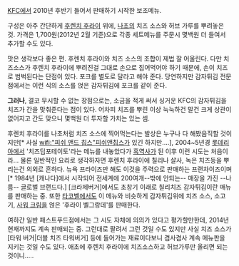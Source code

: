 [[KFC]]에서 2010년 후반기 들어서 판매하기 시작한 보조메뉴.

구성은 아주 간단하게 [[후렌치 후라이]] 위에, [[나초]]의 치즈 소스와 허브 가루를 뿌려놓은 것. 가격은 1,700원(2012년 2월 기준)으로 각종 세트메뉴를 주문시 몇백원 더 들여서 추가할 수도 있다.

맛은 생각보다 좋은 편. 후렌치 후라이와 치즈 소스의 조합이 제법 잘 어울린다. 다만 치즈소스가 후렌치 후라이에 뿌려진걸 그대로 손으로 집어먹어야 하기 때문에, 손이 치즈로 범벅된다는 단점이 있다. 포크를 별도로 달라고 해야 준다. 당연하지만 감자튀김 전문점에서는 이런 식의 소스를 얹은 감자튀김에 포크를 같이 준다.

'''그러나''', 결코 무시할 수 없는 장점으로는, 소금을 적게 써서 싱거운 KFC의 감자튀김을 치즈가 간을 맞춰준다는 점이 있다. 어차피 치즈를 뿌린 이상 눅눅하건 말건 크게 상관이 없어지고 간도 맞으니 몇백원 더 투자할 가치는 있는 셈.

후렌치 후라이를 나초처럼 치즈 소스에 찍어먹는다는 발상은 누구나 다 해봤음직할 것이지만[* 사실 [[wifi:"피쉬 앤드 칩스"피쉬앤칩스]]가 있긴 하지만….], 2004~5년경 [[롯데리아]]에서 '치즈딥포테이토'라는 메뉴를 내놓았다가 [[흑역사]]가 된 이후 이런 시도는 처음이라… 물론 일반적인 요리로 생각하자면 후렌치 후라이에 칠리나 살사, 녹은 치즈등을 뿌리는건 의외로 흔하다. 뉴욕 프라이즈만 해도 이것을 주력으로 판매하는 프랜차이즈이며[* 1984년 [캐나다]에서 시작되어 전세계에 200여개--밖에 안되는-- 매장을 가진 --나름-- 글로벌 브랜드다.] [크라제버거]에서도 초창기 이래로 칠리치즈 감자튀김이란 매뉴를 판매하는 중. 또한 [[타코벨]]에서도 이 메뉴와 비슷하게 감자튀김위에 치즈 소스, 소고기, [[사워 크림]]을 얹은 '후라이 벨그랑데'를 판매한다.

여하간 일반 패스트푸드점에서는 그 시도 자체에 의의가 있다고 평가할만한데, 2014년 현재까지도 계속 판매되는 중. 그런대로 팔려서 그런 것일 수도 있지만 사실 치즈 소스가 [타워 버거|더블 치즈 타워버거] 등에 들어가는 재료이다보니 겸사겸사 계속 메뉴판을 지키는 것일 수도 있다. 애초에 후렌치 후라이에 치즈소스하고 허브가루만 올리면 되는 것이니.....
